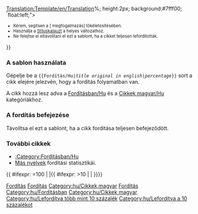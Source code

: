 <noinclude>
[[Translation:Template/en/Translation]]</noinclude>{{en/Ambox| type  = style
| image = Translation.png
| text  = <strong>Ez a cikk az eredeti angol nyelvű fordítása: <includeonly>[[Main/en/{{{1}}}]]</includeonly><noinclude>{{{1}}}</noinclude>.</strong>
<div style="font-size: 90%">
<div style="margin:auto; text-align:Left;">Lefordítva: kb. {{{2|0}}}%
<div style="width:200px; text-align:Left; border:1px solid #aaa; padding:1px; overflow:hidden;"><span style="width:{{#expr: ({{{2|0}}}/100) * 100}}%; height:2px; background:#7fff00; float:left;">&nbsp;</span><span style="width:{{#expr: 100 - ({{{2|0}}}/100) * 100}}%; height:2px; background:#ff7f50; float:left;">&nbsp;</span></div>
</div>
</div><div style="font-size: 80%">
* Kérem, segítsen a [{{SERVER}}{{localurl:{{NAMESPACE}}:{{PAGENAME}}|action=edit}} megfogalmazás] tökéletesítésében.
* Használja a [[Main/en/Manual of Style|Stíluskalauzt]] a helyes változathoz.
* Ne felejtse el eltávolítani el ezt a sablont, ha a cikket teljesen lefordították.</div>
}}<noinclude>

=== A sablon használata ===
Gépelje be a <code><nowiki>{{</nowiki>Fordítás/Hu|''title original in english''|''percentage''<nowiki>}}</nowiki></code> sort a cikk elejére jelezvén, hogy a fordítás folyamatban van.

A cikk hozzá lesz adva a [[Category/hu/Fordításban|Fordításban/Hu]] és a [[Category/hu/Cikkek magyar|Cikkek magyar/Hu]] kategóriákhoz.

=== A fordítás befejezése ===
Távolítsa el ezt a sablont, ha a cikk fordítása teljesen befejeződött.

=== További cikkek ===
*[[Category/hu/Fordításban|:Category:Fordításban/Hu]]
*[[Category/en/Other languages|Más nyelvek]] fordítási statisztikái.

[[Category:hu/Sablonok|Fordítás]]
[[Category:hu/Üzenet dobozok|Fordítás]]
[[Category:hu/Cikkek magyar]]
[[Category:hu/Fordítás|Fordítás]]

</noinclude><includeonly>[[Category:hu/Fordításban]]{{ #ifexpr: {{{2|0}}}=100 | |[[Category:hu/Cikkek magyar]]{{ #ifexpr: {{{2|0}}}>10 | [[Category:hu/Lefordítva több mint 10 százalék]] | [[Category:hu/Lefordítva a 10 százalékot]]}}}}</includeonly>